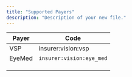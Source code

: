 ```yaml
---
title: "Supported Payers"
description: "Description of your new file."
---
```




| Payer  | Code                     |
| ------ | ------------------------ |
| VSP    | insurer:vision:vsp       |
| EyeMed | `insurer:vision:eye_med` |
|        |                          |
|        |                          |
|        |                          |
